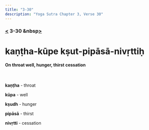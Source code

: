 ```yaml
---
title: "3-30"
description: "Yoga Sutra Chapter 3, Verse 30"
---
```


### [<](/Chapter-3/3-29) 3-30 &nbsp[>](/Chapter-3/3-31/)

# kaṇṭha-kūpe kṣut-pipāsā-nivṛttiḥ

#### On throat well, hunger, thirst cessation

<br />

**kaṇṭha** - throat

**kūpa** - well

**kṣudh** - hunger

**pipāsā** - thirst

**nivṛtti** - cessation

<br />
